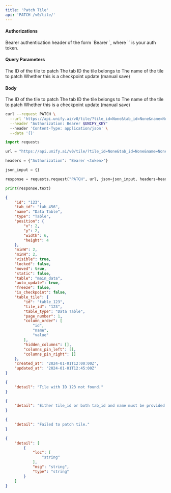 ```yaml
---
title: 'Patch Tile'
api: 'PATCH /v0/tile/'
---
```



#### Authorizations

<ParamField header="Authorization" type="string" required="true">
  Bearer authentication header of the form `Bearer <token>`, where `<token>` is your auth token.
</ParamField>

#### Query Parameters

<ParamField query="tile_id" type="string | null" >
The ID of the tile to patch
</ParamField>

<ParamField query="tab_id" type="string | null" >
The tab ID the tile belongs to
</ParamField>

<ParamField query="name" type="string | null" >
The name of the tile to patch
</ParamField>

<ParamField query="checkpoint" type="boolean"  default=false>
Whether this is a checkpoint update (manual save)
</ParamField>

#### Body

<ParamField body="tile_id" type="string | null" >
The ID of the tile to patch
</ParamField>

<ParamField body="tab_id" type="string | null" >
The tab ID the tile belongs to
</ParamField>

<ParamField body="name" type="string | null" >
The name of the tile to patch
</ParamField>

<ParamField body="checkpoint" type="boolean"  default={ default=false}>
Whether this is a checkpoint update (manual save)
</ParamField>

<RequestExample>

```bash cURL
curl --request PATCH \
  --url 'https://api.unify.ai/v0/tile/?tile_id=None&tab_id=None&name=None&checkpoint=None' \
  --header "Authorization: Bearer $UNIFY_KEY"
  --header 'Content-Type: application/json' \
  --data '{}'
```

```python Python
import requests

url = "https://api.unify.ai/v0/tile/?tile_id=None&tab_id=None&name=None&checkpoint=None"

headers = {"Authorization": "Bearer <token>"}

json_input = {}

response = requests.request("PATCH", url, json=json_input, headers=headers)

print(response.text)
```

</RequestExample>
<ResponseExample>

```json 200
{
    "id": "123",
    "tab_id": "tab_456",
    "name": "Data Table",
    "type": "Table",
    "position": {
        "x": 2,
        "y": 2,
        "width": 6,
        "height": 4
    },
    "minW": 2,
    "minH": 2,
    "visible": true,
    "locked": false,
    "moved": true,
    "static": false,
    "table": "main_data",
    "auto_update": true,
    "freeze": false,
    "is_checkpoint": false,
    "table_tile": {
        "id": "table_123",
        "tile_id": "123",
        "table_type": "Data Table",
        "page_number": 1,
        "column_order": [
            "id",
            "name",
            "value"
        ],
        "hidden_columns": [],
        "columns_pin_left": [],
        "columns_pin_right": []
    },
    "created_at": "2024-01-01T12:00:00Z",
    "updated_at": "2024-01-01T12:45:00Z"
}
```

```json 404
{
    "detail": "Tile with ID 123 not found."
}
```

```json 400
{
    "detail": "Either tile_id or both tab_id and name must be provided."
}
```

```json 500
{
    "detail": "Failed to patch tile."
}
```

```json 422
{
    "detail": [
        {
            "loc": [
                "string"
            ],
            "msg": "string",
            "type": "string"
        }
    ]
}
```

</ResponseExample>
